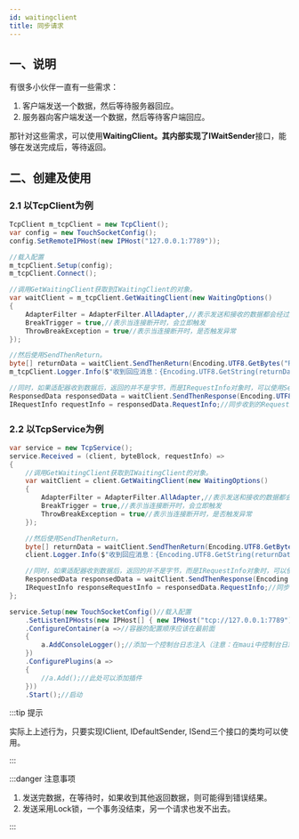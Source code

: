 ```yaml
---
id: waitingclient
title: 同步请求
---
```


## 一、说明

有很多小伙伴一直有一些需求：

1. 客户端发送一个数据，然后等待服务器回应。
2. 服务器向客户端发送一个数据，然后等待客户端回应。

那针对这些需求，可以使用**WaitingClient。**其内部实现了**IWaitSender**接口，能够在发送完成后，等待返回。

## 二、创建及使用

### 2.1 以TcpClient为例

```csharp
TcpClient m_tcpClient = new TcpClient();
var config = new TouchSocketConfig();
config.SetRemoteIPHost(new IPHost("127.0.0.1:7789"));

//载入配置
m_tcpClient.Setup(config);
m_tcpClient.Connect();

//调用GetWaitingClient获取到IWaitingClient的对象。
var waitClient = m_tcpClient.GetWaitingClient(new WaitingOptions()
{
    AdapterFilter = AdapterFilter.AllAdapter,//表示发送和接收的数据都会经过适配器
    BreakTrigger = true,//表示当连接断开时，会立即触发
    ThrowBreakException = true//表示当连接断开时，是否触发异常
});

//然后使用SendThenReturn。
byte[] returnData = waitClient.SendThenReturn(Encoding.UTF8.GetBytes("RRQM"));
m_tcpClient.Logger.Info($"收到回应消息：{Encoding.UTF8.GetString(returnData)}");

//同时，如果适配器收到数据后，返回的并不是字节，而是IRequestInfo对象时，可以使用SendThenResponse.
ResponsedData responsedData = waitClient.SendThenResponse(Encoding.UTF8.GetBytes("RRQM"));
IRequestInfo requestInfo = responsedData.RequestInfo;//同步收到的RequestInfo
```

### 2.2 以TcpService为例

```csharp
var service = new TcpService();
service.Received = (client, byteBlock, requestInfo) =>
{
    //调用GetWaitingClient获取到IWaitingClient的对象。
    var waitClient = client.GetWaitingClient(new WaitingOptions()
    {
        AdapterFilter = AdapterFilter.AllAdapter,//表示发送和接收的数据都会经过适配器
        BreakTrigger = true,//表示当连接断开时，会立即触发
        ThrowBreakException = true//表示当连接断开时，是否触发异常
    });

    //然后使用SendThenReturn。
    byte[] returnData = waitClient.SendThenReturn(Encoding.UTF8.GetBytes("RRQM"));
    client.Logger.Info($"收到回应消息：{Encoding.UTF8.GetString(returnData)}");

    //同时，如果适配器收到数据后，返回的并不是字节，而是IRequestInfo对象时，可以使用SendThenResponse.
    ResponsedData responsedData = waitClient.SendThenResponse(Encoding.UTF8.GetBytes("RRQM"));
    IRequestInfo responseRequestInfo = responsedData.RequestInfo;//同步收到的RequestInfo
};

service.Setup(new TouchSocketConfig()//载入配置     
    .SetListenIPHosts(new IPHost[] { new IPHost("tcp://127.0.0.1:7789"), new IPHost(7790) })//同时监听两个地址
    .ConfigureContainer(a =>//容器的配置顺序应该在最前面
    {
        a.AddConsoleLogger();//添加一个控制台日志注入（注意：在maui中控制台日志不可用）
    })
    .ConfigurePlugins(a =>
    {
        //a.Add();//此处可以添加插件
    }))
    .Start();//启动
```

:::tip 提示

实际上上述行为，只要实现IClient, IDefaultSender, ISend三个接口的类均可以使用。

:::  

:::danger 注意事项

1. 发送完数据，在等待时，如果收到其他返回数据，则可能得到错误结果。
2. 发送采用Lock锁，一个事务没结束，另一个请求也发不出去。

:::